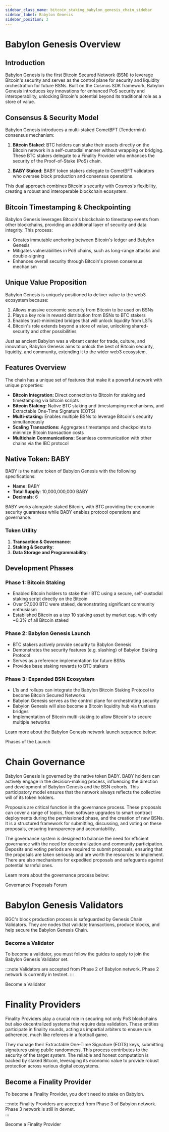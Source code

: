 ```yaml
---
sidebar_class_name: bitcoin_staking_babylon_genesis_chain_sidebar
sidebar_label: Babylon Genesis
sidebar_position: 3
---
```



# Babylon Genesis Overview

## Introduction

Babylon Genesis is the first Bitcoin Secured Network (BSN) to leverage Bitcoin's security 
and serves as the control plane for security and liquidity orchestration for future BSNs. 
Built on the Cosmos SDK framework, Babylon Genesis introduces key innovations for enhanced 
PoS security and interoperability, unlocking Bitcoin's potential beyond its traditional role 
as a store of value.

## Consensus & Security Model

Babylon Genesis introduces a multi-staked CometBFT (Tendermint) consensus mechanism:

1. **Bitcoin Staked**: BTC holders can stake their assets directly on the Bitcoin network 
in a self-custodial manner without wrapping or bridging. These BTC stakers delegate to a 
Finality Provider who enhances the security of the Proof-of-Stake (PoS) chain.

2. **BABY Staked**: BABY token stakers delegate to CometBFT validators who oversee block 
production and consensus operations.

This dual approach combines Bitcoin's security with Cosmos's flexibility, creating a 
robust and interoperable blockchain ecosystem. 

## Bitcoin Timestamping & Checkpointing

Babylon Genesis leverages Bitcoin's blockchain to timestamp events from other blockchains, providing an additional layer of security and data integrity. This process:

* Creates immutable anchoring between Bitcoin's ledger and Babylon Genesis
* Mitigates vulnerabilities in PoS chains, such as long-range attacks and double-signing
* Enhances overall security through Bitcoin's proven consensus mechanism


<div className="flex flex-col items-center justify-center mx-auto">
  <ThemedImage
    alt="Three Facets of Babylon Genesis"
    sources={{
      light: useBaseUrl('/img/guides/babylon_genesis_facets.png'),
      dark: useBaseUrl('/img/guides/babylon_genesis_facets_dark.png'),
    }}
  />
</div>


## Unique Value Proposition

Babylon Genesis is uniquely positioned to deliver value to the web3 ecosystem because:

1. Allows massive economic security from Bitcoin to be used on BSNs
2. Plays a key role in reward distribution from BSNs to BTC stakers
3. Enables trust-minimized bridges that will unlock liquidity from LSTs
4. Bitcoin's role extends beyond a store of value, unlocking shared-security and other possibilities

Just as ancient Babylon was a vibrant center for trade, culture, and innovation, Babylon Genesis aims to unlock the best of Bitcoin security, liquidity, and community, extending it to the wider web3 ecosystem.

## Features Overview
The chain has a unique set of features that make it a powerful network with unique properties: 
- **Bitcoin Integration:** Direct connection to Bitcoin for staking and timestamping via bitcoin scripts
- **Bitcoin Staking:** Native BTC staking and timestamping mechanisms, and Extractable One-Time Signature (EOTS)
- **Multi-staking:** Enables multiple BSNs to leverage Bitcoin's security simultaneously
- **Scaling Transactions:** Aggregates timestamps and checkpoints to minimize Bitcoin transaction costs
- **Multichain Communications:** Seamless communication with other chains via the IBC protocol

## Native Token: BABY

BABY is the native token of Babylon Genesis with the following specifications:

* **Name**: BABY
* **Total Supply**: 10,000,000,000 BABY
* **Decimals**: 6

BABY works alongside staked Bitcoin, with BTC providing the economic security guarantees 
while BABY enables protocol operations and governance.

### Token Utility

1. **Transaction & Governance**:
2. **Staking & Security**:
3. **Data Storage and Programmability**:

## Development Phases

### Phase 1: Bitcoin Staking

* Enabled Bitcoin holders to stake their BTC using a secure, self-custodial staking script directly on the Bitcoin
* Over 57,000 BTC were staked, demonstrating significant community enthusiasm
* Established Bitcoin as a top 10 staking asset by market cap, with only ~0.3% of all Bitcoin staked

### Phase 2: Babylon Genesis Launch

* BTC stakers actively provide security to Babylon Genesis
* Demonstrates the security features (e.g. slashing) of Babylon Staking Protocol
* Serves as a reference implementation for future BSNs
* Provides base staking rewards to BTC stakers

### Phase 3: Expanded BSN Ecosystem

* L1s and rollups can integrate the Babylon Bitcoin Staking Protocol to become Bitcoin Secured Networks
* Babylon Genesis serves as the control plane for orchestrating security
* Babylon Genesis will also become a Bitcoin liquidity hub via trustless bridges
* Implementation of Bitcoin multi-staking to allow Bitcoin's to secure multiple networks

Learn more about the Babylon Genesis network launch sequence below: 

<Link
  to="./phases_of_the_launch"
  id="phases_of_the_launch"
>
  Phases of the Launch
</Link>

# Chain Governance

Babylon Genesis is governed by the native token BABY. BABY holders can actively engage in the decision-making process, influencing the direction and development of Babylon Genesis and the BSN cohorts. This participatory model ensures that the network always reflects the collective will of its token holders. 

Proposals are critical function in the governance process. These proposals can cover a range of topics, from software upgrades to smart contract deployments during the permissioned phase, and the creation of new BSNs. It is a structured framework for submitting, discussing, and voting on these proposals, ensuring transparency and accountability.

The governance system is designed to balance the need for efficient governance with the need for decentralization and community participation. Deposits and voting periods are required to submit proposals, ensuring that the proposals are taken seriously and are worth the resources to implement. There are also mechanisms for expedited proposals and safeguards against potential harmful ones. 

Learn more about the governance process below: 

<Link
  to="https://forum.babylonlabs.io/c/governance-proposals"
  id="governance_forum"
>
  Governance Proposals Forum
</Link>

# Babylon Genesis Validators

BGC's block production process is safeguarded by Genesis Chain Validators. They are nodes that validate transactions, produce blocks, and help secure the Babylon Genesis Chain.

### Become a Validator
To become a validator, you must follow the guides to apply to join the Babylon Genesis 
Validator set.

:::note
Validators are accepted from Phase 2 of Babylon network. Phase 2 network is currently in 
testnet. 
:::

<Link
  to="https://github.com/babylonlabs-io/networks/tree/main/bbn-test-5/babylon-validators"
  id="validators"
>
    Become a Validator
</Link>

# Finality Providers

Finality Providers play a crucial role in securing not only PoS blockchains 
but also decentralized systems that require data validation. These entities participate in 
finality rounds, acting as impartial arbiters to ensure rule adherence, much like referees 
in a football game.

They manage their Extractable One-Time Signature (EOTS) keys, submitting signatures using 
public randomness. This process contributes to the security of the target system. The 
reliable and honest computation is backed by staked Bitcoin, leveraging its economic 
value to provide robust protection across various digital ecosystems.

## Become a Finality Provider
To become a Finality Provider, you don't need to stake on Babylon.

:::note
Finality Providers are accepted from Phase 3 of Babylon network. Phase 3 network is still 
in devnet.  
:::

<Link
  to="https://github.com/babylonlabs-io/networks/tree/main/bbn-1/finality-providers"
  id="finality_providers"
>
    Become a Finality Provider
</Link>
